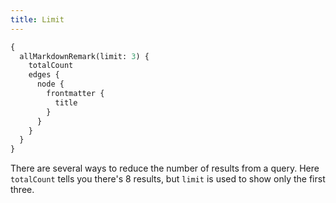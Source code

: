 ```yaml
---
title: Limit
---
```


```graphql preview
{
  allMarkdownRemark(limit: 3) {
    totalCount
    edges {
      node {
        frontmatter {
          title
        }
      }
    }
  }
}
```

There are several ways to reduce the number of results from a query. Here `totalCount` tells you there's 8 results, but `limit` is used to show only the first three.
